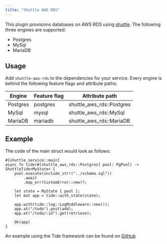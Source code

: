 ```yaml
---
title: "Shuttle AWS RDS"
---
```


This plugin provisions databases on AWS RDS using [shuttle](https://www.shuttle.rs). The following three engines are supported:
- Postgres
- MySql
- MariaDB

## Usage
Add `shuttle-aws-rds` to the dependencies for your service. Every engine is behind the following feature flags and attribute paths:

| Engine   | Feature flag | Attribute path            |
|----------|--------------|---------------------------|
| Postgres | postgres     | shuttle_aws_rds::Postgres |
| MySql    | mysql        | shuttle_aws_rds::MySql    |
| MariaDB  | mariadb      | shuttle_aws_rds::MariaDB  |

## Example
The code of the main struct would look as follows:
```
#[shuttle_service::main]
async fn tide(#[shuttle_aws_rds::Postgres] pool: PgPool) -> ShuttleTide<MyState> {
    pool.execute(include_str!("../schema.sql"))
        .await
        .map_err(CustomError::new)?;

    let state = MyState { pool };
    let mut app = tide::with_state(state);

    app.with(tide::log::LogMiddleware::new());
    app.at("/todo").post(add);
    app.at("/todo/:id").get(retrieve);

    Ok(app)
}
```
An example using the Tide framework can be found on [GitHub](https://github.com/shuttle-hq/shuttle/tree/main/examples/tide/postgres)
